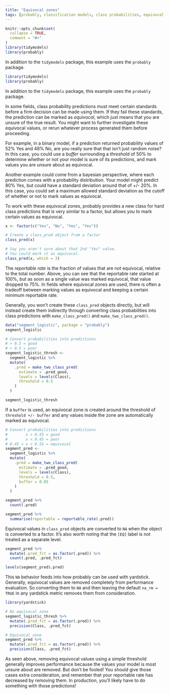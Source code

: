 ```yaml
---
title: "Equivocal zones"
tags: [probably, classification models, class probabilities, equivocal zones]
---
```


```r
knitr::opts_chunk$set(
  collapse = TRUE,
  comment = "#>"
)
library(tidymodels)
library(probably)
```

In addition to the `tidymodels` package, this example uses the `probably` package. 


```r
library(tidymodels)
library(probably)
```

In addition to the `tidymodels` package, this example uses the `probably` package. 

In some fields, class probability predictions must meet certain standards before a firm decision can be made using them. If they fail these standards, the prediction can be marked as _equivocal_, which just means that you are unsure of the true result. You might want to further investigate these equivocal values, or rerun whatever process generated them before proceeding.

For example, in a binary model, if a prediction returned probability values of 52% Yes and 48% No, are you really sure that that isn't just random noise? In this case, you could use a _buffer_ surrounding a _threshold_ of 50% to determine whether or not your model is sure of its predictions, and mark values you are unsure about as equivocal. 

Another example could come from a bayesian perspective, where each prediction comes with a probability distribution. Your model might predict 80% Yes, but could have a standard deviation around that of +/- 20%. In this case, you could set a maximum allowed standard deviation as the cutoff of whether or not to mark values as equivocal. 

To work with these equivocal zones, probably provides a new class for hard class predictions that is very similar to a factor, but allows you to mark certain values as equivocal.

```r
x <- factor(c("Yes", "No", "Yes", "Yes"))

# Create a class_pred object from a factor
class_pred(x)

# Say you aren't sure about that 2nd "Yes" value. 
# You could mark it as equivocal.
class_pred(x, which = 3)
```

The _reportable rate_ is the fraction of values that are not equivocal, relative to the total number. Above, you can see that the reportable rate started at 100%, but as soon as a single value was marked equivocal, that value dropped to 75%. In fields where equivocal zones are used, there is often a tradeoff between marking values as equivocal and keeping a certain minimum reportable rate.

Generally, you won't create these `class_pred` objects directly, but will instead create them indirectly through converting class probabilities into class predictions with `make_class_pred()` and `make_two_class_pred()`.

```r
data("segment_logistic", package = "probably")
segment_logistic

# Convert probabilities into predictions
# > 0.5 = good
# < 0.5 = poor
segment_logistic_thresh <- 
  segment_logistic %>%
  mutate(
    .pred = make_two_class_pred(
      estimate = .pred_good, 
      levels = levels(Class), 
      threshold = 0.5
    )
  )

segment_logistic_thresh
```

If a `buffer` is used, an equivocal zone is created around the threshold of 
`threshold +/- buffer` and any values inside the zone are automatically marked
as equivocal.

```r
# Convert probabilities into predictions
#        x > 0.55 = good
#        x < 0.45 = poor
# 0.45 < x < 0.55 = equivocal
segment_pred <- 
  segment_logistic %>%
  mutate(
    .pred = make_two_class_pred(
      estimate = .pred_good, 
      levels = levels(Class), 
      threshold = 0.5,
      buffer = 0.05
    )
  ) 

segment_pred %>%
  count(.pred)

segment_pred %>%
  summarise(reportable = reportable_rate(.pred))
```

Equivocal values in `class_pred` objects are converted to `NA` when the object
is converted to a factor. It's also worth noting that the `[EQ]` label is not
treated as a separate level.

```r
segment_pred %>%
  mutate(.pred_fct = as.factor(.pred)) %>%
  count(.pred, .pred_fct)

levels(segment_pred$.pred)
```

This `NA` behavior feeds into how probably can be used with yardstick. Generally,
equivocal values are removed completely from performance evaluation. So converting
them to `NA` and then leaving the default `na_rm = TRUE` in any yardstick metric
removes them from consideration.

```r
library(yardstick)

# No equivocal zone
segment_logistic_thresh %>%
  mutate(.pred_fct = as.factor(.pred)) %>%
  precision(Class, .pred_fct)

# Equivocal zone
segment_pred %>%
  mutate(.pred_fct = as.factor(.pred)) %>%
  precision(Class, .pred_fct)
```

As seen above, removing equivocal values using a simple threshold generally improves performance because the values your model is most unsure about are removed. But don't be fooled! You should give those cases extra consideration, and remember that your reportable rate has decreased by removing them. In production, you'll likely have to do something with those predictions!
